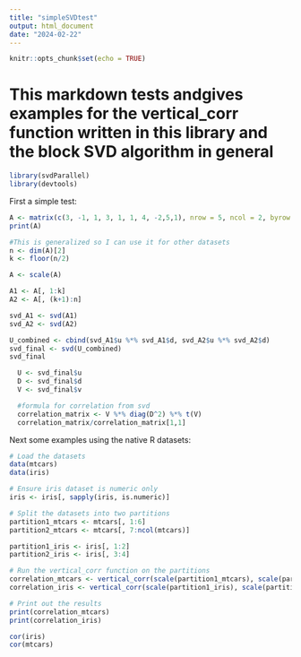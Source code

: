 ```yaml
---
title: "simpleSVDtest"
output: html_document
date: "2024-02-22"
---
```


```r
knitr::opts_chunk$set(echo = TRUE)
```

# This markdown tests andgives examples for the vertical_corr function written in this library and the block SVD algorithm in general

```r
library(svdParallel)
library(devtools)
```

First a simple test:

```r
A <- matrix(c(3, -1, 1, 3, 1, 1, 4, -2,5,1), nrow = 5, ncol = 2, byrow = TRUE)
print(A)
```

```r
#This is generalized so I can use it for other datasets
n <- dim(A)[2] 
k <- floor(n/2) 

A <- scale(A)

A1 <- A[, 1:k]
A2 <- A[, (k+1):n]
```


```r
svd_A1 <- svd(A1)
svd_A2 <- svd(A2)

U_combined <- cbind(svd_A1$u %*% svd_A1$d, svd_A2$u %*% svd_A2$d)
svd_final <- svd(U_combined)
svd_final
```

```r
  U <- svd_final$u
  D <- svd_final$d
  V <- svd_final$v

  #formula for correlation from svd
  correlation_matrix <- V %*% diag(D^2) %*% t(V)
  correlation_matrix/correlation_matrix[1,1]
```

Next some examples using the native R datasets:

```r
# Load the datasets
data(mtcars)
data(iris)

# Ensure iris dataset is numeric only
iris <- iris[, sapply(iris, is.numeric)]

# Split the datasets into two partitions
partition1_mtcars <- mtcars[, 1:6]
partition2_mtcars <- mtcars[, 7:ncol(mtcars)]

partition1_iris <- iris[, 1:2]
partition2_iris <- iris[, 3:4]

# Run the vertical_corr function on the partitions
correlation_mtcars <- vertical_corr(scale(partition1_mtcars), scale(partition2_mtcars))
correlation_iris <- vertical_corr(scale(partition1_iris), scale(partition2_iris))

# Print out the results
print(correlation_mtcars)
print(correlation_iris)

```


```r
cor(iris)
cor(mtcars)
```


```r

```


```r

```
